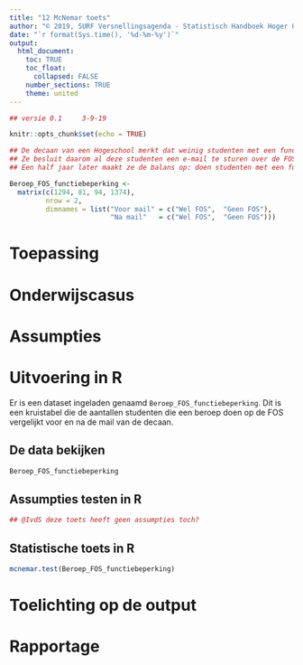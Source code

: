 ```yaml
---
title: "12 McNemar toets"
author: "© 2019, SURF Versnellingsagenda - Statistisch Handboek Hoger Onderwijs"
date: "`r format(Sys.time(), '%d-%m-%y')`"
output: 
  html_document:
    toc: TRUE
    toc_float:
      collapsed: FALSE
    number_sections: TRUE
    theme: united
---
```


<style>
  .col2 {
    columns: 2 200px;
    -webkit-columns: 2 200px;
    -moz-columns: 2 200px;
  }
</style>

``` r
## versie 0.1     3-9-19
```

```r
knitr::opts_chunk$set(echo = TRUE)
```


```r
## De decaan van een Hogeschool merkt dat weinig studenten met een functiebeperking een beroep doen op de Financiële Ondersteuning Studenten (FOS).
## Ze besluit daarom al deze studenten een e-mail te sturen over de FOS.
## Een half jaar later maakt ze de balans op: doen studenten met een functiebeperking vaker een beroep op de FOS na een ingreep van de studentendecaan?

Beroep_FOS_functiebeperking <- 
  matrix(c(1294, 81, 94, 1374),
         nrow = 2,
         dimnames = list("Voor mail" = c("Wel FOS",  "Geen FOS"),
                         "Na mail"   = c("Wel FOS",  "Geen FOS")))
```

# Toepassing

# Onderwijscasus

# Assumpties

# Uitvoering in R
Er is een dataset ingeladen genaamd `Beroep_FOS_functiebeperking`. Dit is een kruistabel die de aantallen studenten die een beroep doen op de FOS vergelijkt voor en na de mail van de decaan. 

## De data bekijken
```r
Beroep_FOS_functiebeperking
```

## Assumpties testen in R

```r
## @IvdS deze toets heeft geen assumpties toch?
```

## Statistische toets in R

```r
mcnemar.test(Beroep_FOS_functiebeperking)
```

# Toelichting op de output

# Rapportage



